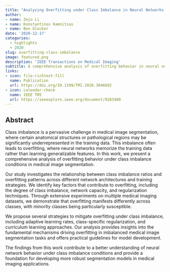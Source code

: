 ```yaml
---
title: "Analyzing Overfitting under Class Imbalance in Neural Networks for Image Segmentation"
author: 
- name: Zeju Li
- name: Konstantinos Kamnitsas
- name: Ben Glocker
date: '2020-12-17'
categories:
  - highlights
  - 2020
slug: overfitting-class-imbalance
image: featured.png
description: 'IEEE Transactions on Medical Imaging'
subtitle: A comprehensive analysis of overfitting behavior in neural networks under class imbalance conditions for medical image segmentation.
links:
- icon: file-richtext-fill
  name: Publication
  url: https://doi.org/10.1109/TMI.2020.3046692
- icon: calendar-check
  name: IEEE TMI
  url: https://ieeexplore.ieee.org/document/9283480
---
```


## Abstract

Class imbalance is a pervasive challenge in medical image segmentation, where certain anatomical structures or pathological regions may be significantly underrepresented in the training data. This imbalance often leads to overfitting, where neural networks memorize the training data rather than learning generalizable features. In this work, we present a comprehensive analysis of overfitting behavior under class imbalance conditions in medical image segmentation.

Our study investigates the relationship between class imbalance ratios and overfitting patterns across different network architectures and training strategies. We identify key factors that contribute to overfitting, including the degree of class imbalance, network capacity, and regularization techniques. Through extensive experiments on multiple medical imaging datasets, we demonstrate that overfitting manifests differently across classes, with minority classes being particularly susceptible.

We propose several strategies to mitigate overfitting under class imbalance, including adaptive learning rates, class-specific regularization, and curriculum learning approaches. Our analysis provides insights into the fundamental mechanisms driving overfitting in imbalanced medical image segmentation tasks and offers practical guidelines for model development.

The findings from this work contribute to a better understanding of neural network behavior under class imbalance conditions and provide a foundation for developing more robust segmentation models in medical imaging applications. 